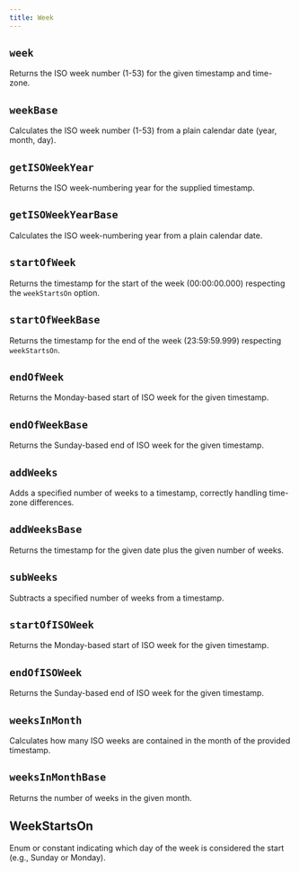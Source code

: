 ```yaml
---
title: Week
---
```


## `week`

Returns the ISO week number (1-53) for the given timestamp and time-zone.

<CodeExample file="reference/week/week.ts" name="week" />

## `weekBase`

Calculates the ISO week number (1-53) from a plain calendar date (year, month, day).

<CodeExample file="reference/week/weekBase.ts" name="weekBase" />

## `getISOWeekYear`

Returns the ISO week-numbering year for the supplied timestamp.

<CodeExample file="reference/week/getISOWeekYear.ts" name="getISOWeekYear" />

## `getISOWeekYearBase`

Calculates the ISO week-numbering year from a plain calendar date.

<CodeExample file="reference/week/getISOWeekYearBase.ts" name="getISOWeekYearBase" />

## `startOfWeek`

Returns the timestamp for the start of the week (00:00:00.000) respecting the `weekStartsOn` option.

<CodeExample file="reference/week/startOfWeek.ts" name="startOfWeek" />

## `startOfWeekBase`

Returns the timestamp for the end of the week (23:59:59.999) respecting `weekStartsOn`.

<CodeExample file="reference/week/startOfWeekBase.ts" name="startOfWeekBase" />

## `endOfWeek`

Returns the Monday-based start of ISO week for the given timestamp.

<CodeExample file="reference/week/endOfWeek.ts" name="endOfWeek" />

## `endOfWeekBase`

Returns the Sunday-based end of ISO week for the given timestamp.

<CodeExample file="reference/week/endOfWeekBase.ts" name="endOfWeekBase" />

## `addWeeks`

Adds a specified number of weeks to a timestamp, correctly handling time-zone differences.

<CodeExample file="reference/week/addWeeks.ts" name="addWeeks" />

## `addWeeksBase`

Returns the timestamp for the given date plus the given number of weeks.

<CodeExample file="reference/week/addWeeksBase.ts" name="addWeeksBase" />

## `subWeeks`

Subtracts a specified number of weeks from a timestamp.

<CodeExample file="reference/week/subWeeks.ts" name="subWeeks" />

## `startOfISOWeek`

Returns the Monday-based start of ISO week for the given timestamp.

<CodeExample file="reference/week/startOfISOWeek.ts" name="startOfISOWeek" />

## `endOfISOWeek`

Returns the Sunday-based end of ISO week for the given timestamp.

<CodeExample file="reference/week/endOfISOWeek.ts" name="endOfISOWeek" />

## `weeksInMonth`

Calculates how many ISO weeks are contained in the month of the provided timestamp.

<CodeExample file="reference/week/weeksInMonth.ts" name="weeksInMonth" />

## `weeksInMonthBase`

Returns the number of weeks in the given month.

<CodeExample file="reference/week/weeksInMonthBase.ts" name="weeksInMonthBase" />

## WeekStartsOn

Enum or constant indicating which day of the week is considered the start (e.g., Sunday or Monday).

<CodeExample file="reference/week/WeekStartsOn.ts" name="WeekStartsOn" />
